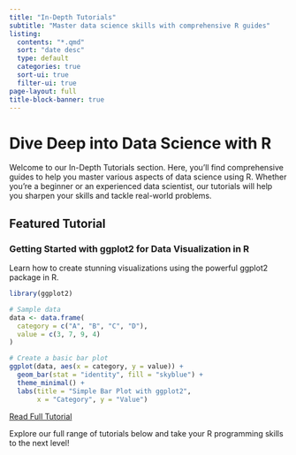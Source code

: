 ```yaml
---
title: "In-Depth Tutorials"
subtitle: "Master data science skills with comprehensive R guides"
listing:
  contents: "*.qmd"
  sort: "date desc"
  type: default
  categories: true
  sort-ui: true
  filter-ui: true
page-layout: full
title-block-banner: true
---
```


# Dive Deep into Data Science with R

Welcome to our In-Depth Tutorials section. Here, you'll find comprehensive guides to help you master various aspects of data science using R. Whether you're a beginner or an experienced data scientist, our tutorials will help you sharpen your skills and tackle real-world problems.

## Featured Tutorial

### Getting Started with ggplot2 for Data Visualization in R

Learn how to create stunning visualizations using the powerful ggplot2 package in R.

```r
library(ggplot2)

# Sample data
data <- data.frame(
  category = c("A", "B", "C", "D"),
  value = c(3, 7, 9, 4)
)

# Create a basic bar plot
ggplot(data, aes(x = category, y = value)) +
  geom_bar(stat = "identity", fill = "skyblue") +
  theme_minimal() +
  labs(title = "Simple Bar Plot with ggplot2",
       x = "Category", y = "Value")
```

[Read Full Tutorial](ggplot2-intro.qmd){.btn .btn-primary}

Explore our full range of tutorials below and take your R programming skills to the next level!

